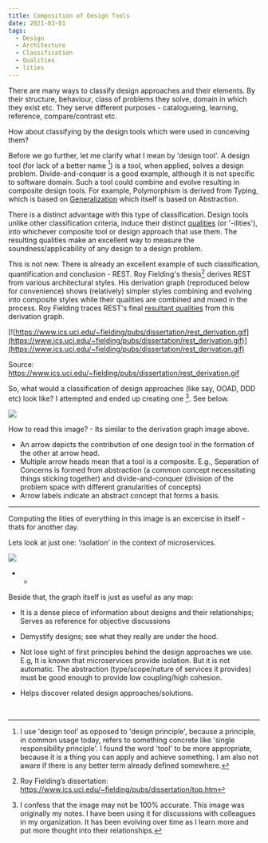 ```yaml
---
title: Composition of Design Tools
date: 2021-03-01
tags:
  - Design
  - Architecture
  - Classification
  - Qualities
  - lities
---
```

There are many ways to classify design approaches and their elements. By their structure, behaviour, class of problems they solve, domain in which they exist etc. They serve different purposes - catalogueing, learning, reference, compare/contrast etc.

How about classifying by the design tools which were used in conceiving them? 

Before we go further, let me clarify what I mean by 'design tool'. A design tool (for lack of a better name [^2]) is a tool, when applied, solves a design problem. Divide-and-conquer is a good example, although it is not specific to software domain. Such a tool could combine and evolve resulting in composite design tools. For example, Polymorphism is derived from Typing, which is based on [Generalization](https://en.wikipedia.org/wiki/Generalization) which itself is based on Abstraction. 

There is a distinct advantage with this type of classification. Design tools unlike other classification criteria, induce their distinct [qualities](https://en.wikipedia.org/wiki/List_of_system_quality_attributes) (or '-ilities'), into whichever composite tool or design approach that use them. The resulting qualities make an excellent way to measure the soundness/applicability of any design to a design problem. 

This is not new. There is already an excellent example of such classification, quantification and conclusion - REST. Roy Fielding's thesis[^1] derives REST from various architectural styles. His derivation graph (reproduced below for convenience) shows (relatively) simpler styles combining and evolving into composite styles while their qualities are combined and mixed in the process. Roy Fielding traces REST's final [resultant qualities](https://www.ics.uci.edu/~fielding/pubs/dissertation/net_arch_styles.htm#sec_3_9) from this derivation graph.

[![https://www.ics.uci.edu/~fielding/pubs/dissertation/rest_derivation.gif](https://www.ics.uci.edu/~fielding/pubs/dissertation/rest_derivation.gif)](https://www.ics.uci.edu/~fielding/pubs/dissertation/rest_derivation.gif)

Source: https://www.ics.uci.edu/~fielding/pubs/dissertation/rest_derivation.gif

So, what would a classification of design approaches (like say, OOAD, DDD etc) look like? I attempted and ended up creating one [^3]. See below.

![](./designimages/tools.png)

How to read this image? - Its similar to the derivation graph image above.
- An arrow depicts the contribution of one design tool in the formation of the other at arrow head.
- Multiple arrow heads mean that a tool is a composite. E.g., Separation of Concerns is formed from abstraction (a common concept necessitating things sticking together) and divide-and-conquer (division of the problem space with different granularities of concepts)
- Arrow labels indicate an abstract concept that forms a basis.

----

Computing the lities of everything in this image is an excercise in itself - thats for another day.

Lets look at just one: 'isolation' in the context of microservices.

![](./designimages/isolation.jpg)

- -

Beside that, the graph itself is just as useful as any map:

- It is a dense piece of information about designs and their relationships; Serves as reference for objective discussions

- Demystify designs; see what they really are under the hood. 

- Not lose sight of first principles behind the design approaches we use. E.g, It is known that microservices provide isolation. But it is not automatic. The abstraction (type/scope/nature of services it provides) must be good enough to provide low coupling/high cohesion.

- Helps discover related design approaches/solutions.


<br/>


[^1]: Roy Fielding’s dissertation: https://www.ics.uci.edu/~fielding/pubs/dissertation/top.htm

[^2]: I use 'design tool' as opposed to 'design principle', because a principle, in common usage today, refers to something concrete like 'single responsibility principle'. I found the word 'tool' to be more appropriate, because it is a thing you can apply and achieve something. I am also not aware if there is any better term already defined somewhere.

[^3]: I confess that the image may not be 100% accurate. This image was originally my notes. I have been using it for discussions with colleagues in my organization. It has been evolving over time as I learn more and put more thought into their relationships.